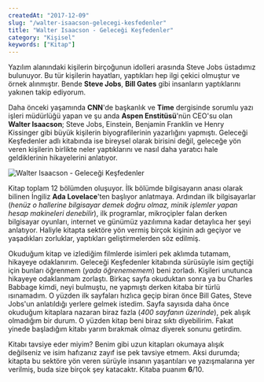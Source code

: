 ```yaml
---
createdAt: "2017-12-09"
slug: "/walter-isaacson-gelecegi-kesfedenler"
title: "Walter Isaacson - Geleceği Keşfedenler"
category: "Kişisel"
keywords: ["Kitap"]
---
```


Yazılım alanındaki kişilerin birçoğunun idolleri arasında Steve Jobs üstadımız bulunuyor. Bu tür kişilerin hayatları, yaptıkları hep ilgi çekici olmuştur ve örnek alınmıştır. Bende **Steve Jobs**, **Bill Gates** gibi insanların yaptıklarını yakınen takip ediyorum.

Daha önceki yaşamında **CNN**'de başkanlık ve **Time** dergisinde sorumlu yazı işleri müdürlüğü yapan ve şu anda **Aspen Enstitüsü**'nün CEO'su olan **Walter Isaacson**; Steve Jobs, Einstein, Benjamin Franklin ve Henry Kissinger gibi büyük kişilerin biyografilerinin yazarlığını yapmıştı. Geleceği Keşfedenler adlı kitabında ise bireysel olarak birisini değil, geleceğe yön veren kişilerin birlikte neler yaptıklarını ve nasıl daha yaratıcı hale geldiklerinin hikayelerini anlatıyor.

![Walter Isaacson - Geleceği Keşfedenler](/img/blog/2017-12-09/walter-isaacson-gelecegi-kesfedenler.jpg)

Kitap toplam 12 bölümden oluşuyor. İlk bölümde bilgisayarın anası olarak bilinen İngiliz **Ada Lovelace**'ten başlıyor anlatmaya. Ardından ilk bilgisayarlar (_henüz o hallerine bilgisayar demek doğru olmaz, minik işlemler yapan hesap makineleri denebilir_), ilk programlar, mikroçipler falan derken bilgisayar oyunları, internet ve günümüz yazılımına kadar detaylıca her şeyi anlatıyor. Haliyle kitapta sektöre yön vermiş birçok kişinin adı geçiyor ve yaşadıkları zorluklar, yaptıkları geliştirmelerden söz edilmiş.

Okuduğum kitap ve izlediğim filmlerde isimleri pek aklımda tutamam, hikayeye odaklanırım. Geleceği Keşfedenler kitabında sürüsüyle isim geçtiği için bunları öğrenmem (_yada öğrenememem_) beni zorladı. Kişileri unutunca hikayeye odaklanmam zorlaştı. Birkaç sayfa okuduktan sonra ya bu Charles Babbage kimdi, neyi bulmuştu, ne yapmıştı derken kitaba bir türlü ısınamadım. O yüzden ilk sayfaları hızlıca geçip biran önce Bill Gates, Steve Jobs'un anlatıldığı yerlere gelmek istedim. Sayfa sayısıda daha önce okuduğum kitaplara nazaran biraz fazla (_400 sayfanın üzerinde_), pek alışık olmadığım bir durum. O yüzden kitap beni biraz sıktı diyebilirim. Fakat yinede başladığım kitabı yarım bırakmak olmaz diyerek sonunu getirdim.

Kitabı tavsiye eder miyim? Benim gibi uzun kitapları okumaya alışık değilseniz ve isim hafızanız zayıf ise pek tavsiye etmem. Aksi durumda; kitapta bu sektöre yön veren sürüyle insanın yaşantıları ve yazışmalarına yer verilmiş, buda size birçok şey katacaktr. Kitaba puanım **6**/10.
